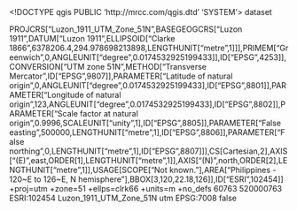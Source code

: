<!DOCTYPE qgis PUBLIC 'http://mrcc.com/qgis.dtd' 'SYSTEM'>
<qgis version="3.40.3-Bratislava">
  <identifier></identifier>
  <parentidentifier></parentidentifier>
  <language></language>
  <type>dataset</type>
  <title></title>
  <abstract></abstract>
  <links/>
  <dates/>
  <fees></fees>
  <encoding></encoding>
  <crs>
    <spatialrefsys nativeFormat="Wkt">
      <wkt>PROJCRS["Luzon_1911_UTM_Zone_51N",BASEGEOGCRS["Luzon 1911",DATUM["Luzon 1911",ELLIPSOID["Clarke 1866",6378206.4,294.978698213898,LENGTHUNIT["metre",1]]],PRIMEM["Greenwich",0,ANGLEUNIT["degree",0.0174532925199433]],ID["EPSG",4253]],CONVERSION["UTM zone 51N",METHOD["Transverse Mercator",ID["EPSG",9807]],PARAMETER["Latitude of natural origin",0,ANGLEUNIT["degree",0.0174532925199433],ID["EPSG",8801]],PARAMETER["Longitude of natural origin",123,ANGLEUNIT["degree",0.0174532925199433],ID["EPSG",8802]],PARAMETER["Scale factor at natural origin",0.9996,SCALEUNIT["unity",1],ID["EPSG",8805]],PARAMETER["False easting",500000,LENGTHUNIT["metre",1],ID["EPSG",8806]],PARAMETER["False northing",0,LENGTHUNIT["metre",1],ID["EPSG",8807]]],CS[Cartesian,2],AXIS["(E)",east,ORDER[1],LENGTHUNIT["metre",1]],AXIS["(N)",north,ORDER[2],LENGTHUNIT["metre",1]],USAGE[SCOPE["Not known."],AREA["Philippines - 120~E to 126~E, N hemisphere"],BBOX[3,120,22.18,126]],ID["ESRI",102454]]</wkt>
      <proj4>+proj=utm +zone=51 +ellps=clrk66 +units=m +no_defs</proj4>
      <srsid>60763</srsid>
      <srid>520000763</srid>
      <authid>ESRI:102454</authid>
      <description>Luzon_1911_UTM_Zone_51N</description>
      <projectionacronym>utm</projectionacronym>
      <ellipsoidacronym>EPSG:7008</ellipsoidacronym>
      <geographicflag>false</geographicflag>
    </spatialrefsys>
  </crs>
  <extent/>
</qgis>
